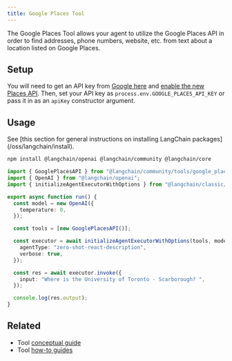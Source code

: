 ```yaml
---
title: Google Places Tool
---
```


The Google Places Tool allows your agent to utilize the Google Places API in order to find addresses,
phone numbers, website, etc. from text about a location listed on Google Places.

## Setup

You will need to get an API key from [Google here](https://developers.google.com/maps/documentation/places/web-service/overview)
and [enable the new Places API](https://console.cloud.google.com/apis/library/places.googleapis.com). Then, set your API key
as `process.env.GOOGLE_PLACES_API_KEY` or pass it in as an `apiKey` constructor argument.

## Usage

<Tip>
See [this section for general instructions on installing LangChain packages](/oss/langchain/install).
</Tip>

```bash npm
npm install @langchain/openai @langchain/community @langchain/core
```

```typescript
import { GooglePlacesAPI } from "@langchain/community/tools/google_places";
import { OpenAI } from "@langchain/openai";
import { initializeAgentExecutorWithOptions } from "@langchain/classic/agents";

export async function run() {
  const model = new OpenAI({
    temperature: 0,
  });

  const tools = [new GooglePlacesAPI()];

  const executor = await initializeAgentExecutorWithOptions(tools, model, {
    agentType: "zero-shot-react-description",
    verbose: true,
  });

  const res = await executor.invoke({
    input: "Where is the University of Toronto - Scarborough? ",
  });

  console.log(res.output);
}
```

## Related

- Tool [conceptual guide](/oss/langchain/tools)
- Tool [how-to guides](/oss/langchain/tools)
